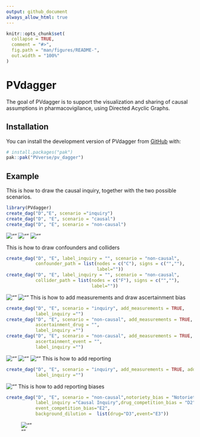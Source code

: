 ```yaml
---
output: github_document
always_allow_html: true
---
```


<!-- README.md is generated from README.Rmd. Please edit that file -->

```r
knitr::opts_chunk$set(
  collapse = TRUE,
  comment = "#>",
  fig.path = "man/figures/README-",
  out.width = "100%"
)
```

# PVdagger

<!-- badges: start -->

<!-- badges: end -->

The goal of PVdagger is to support the visualization and sharing of causal assumptions in pharmacovigilance, using Directed Acyclic Graphs.

## Installation

You can install the development version of PVdagger from [GitHub](https://github.com/) with:

``` r
# install.packages("pak")
pak::pak("PVverse/pv_dagger")
```

## Example

This is how to draw the causal inquiry, together with the two possible scenarios.

```r
library(PVdagger)
create_dag("D","E", scenario ="inquiry")
create_dag("D", "E", scenario = "causal")
create_dag("D", "E", scenario = "non-causal")

```
![""](man/figures/D_E_inquiry.png)
![""](man/figures/D_E_causal.png)
![""](man/figures/D_E_no.png)

This is how to draw confounders and colliders

```r
create_dag("D", "E", label_inquiry = "", scenario = "non-causal",
           confounder_path = list(nodes = c("C"), signs = c("",""),
                                  label=""))
create_dag("D", "E", label_inquiry = "", scenario = "non-causal",
           collider_path = list(nodes = c("F"), signs = c("",""),
                                label=""))
```

![""](man/figures/confounder.png)
![""](man/figures/collider.png)
This is how to add measurements and draw ascertainment bias

```r
create_dag("D", "E", scenario = "inquiry", add_measurements = TRUE,
           label_inquiry ="")
create_dag("D", "E", scenario = "non-causal", add_measurements = TRUE,
           ascertainment_drug = "",
           label_inquiry ="")
create_dag("D", "E", scenario = "non-causal", add_measurements = TRUE,
           ascertainment_event = "",
           label_inquiry ="")
```

![""](man/figures/measurement.png)
![""](man/figures/ascertainment.png)
![""](man/figures/ascertainment_event.png)
This is how to add reporting

```r
create_dag("D", "E", scenario = "inquiry", add_measurements = TRUE, add_reporting = TRUE,
           label_inquiry ="")
```
![""](man/figures/reporting.png)
This is how to add reporting biases

```r
create_dag("D", "E", scenario = "non-causal",notoriety_bias = "Notoriety", add_measurements = TRUE,
           label_inquiry ="Causal Inquiry",drug_competition_bias = "D2",
           event_competition_bias="E2",
           background_dilution =  list(drug="D3",event="E3"))
```
![""](man/figures/reporting_biases.png)
